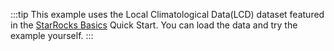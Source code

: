 ---
---

:::tip
This example uses the Local Climatological Data(LCD) dataset featured in the [StarRocks Basics](../../quick_start/shared-nothing.md) Quick Start. You can load the data and try the example yourself.
:::

